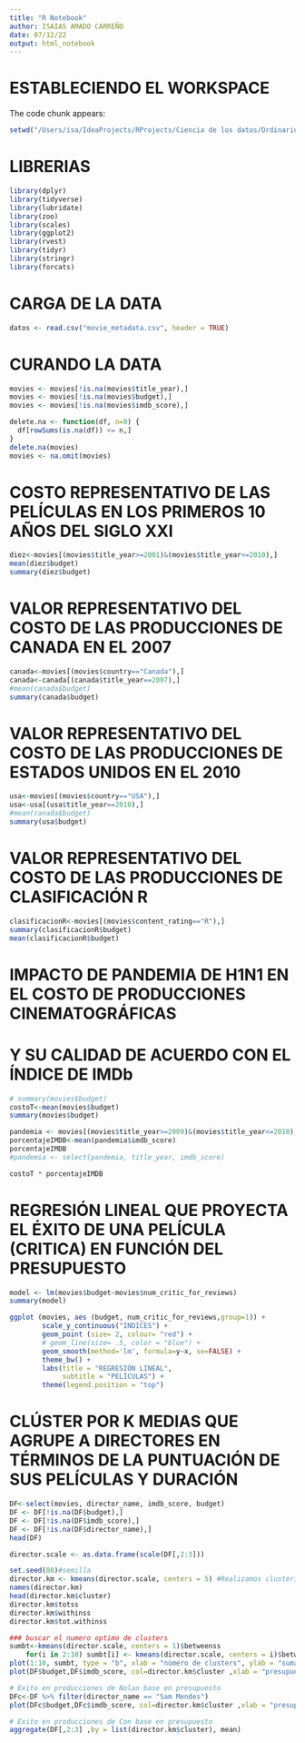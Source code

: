 ```yaml
---
title: "R Notebook"
author: ISAIAS AMADO CARREÑO
date: 07/12/22
output: html_notebook
---
```



# ESTABLECIENDO EL WORKSPACE
The code chunk appears:
```r
setwd("/Users/isa/IdeaProjects/RProjects/Ciencia de los datos/Ordinario")
```

# LIBRERIAS
```r
library(dplyr)
library(tidyverse)
library(lubridate)
library(zoo)
library(scales)
library(ggplot2)
library(rvest)
library(tidyr)
library(stringr)
library(forcats)
```

# CARGA DE LA DATA
```r
datos <- read.csv("movie_metadata.csv", header = TRUE)
```

# CURANDO LA DATA
```r
movies <- movies[!is.na(movies$title_year),]
movies <- movies[!is.na(movies$budget),]
movies <- movies[!is.na(movies$imdb_score),]

```

```r
delete.na <- function(df, n=0) {
  df[rowSums(is.na(df)) <= n,]
}
delete.na(movies)
movies <- na.omit(movies)
```

# COSTO REPRESENTATIVO DE LAS PELÍCULAS EN LOS PRIMEROS 10 AÑOS DEL SIGLO XXI
```r
diez<-movies[(movies$title_year>=2001)&(movies$title_year<=2010),]
mean(diez$budget)
summary(diez$budget)
```

# VALOR REPRESENTATIVO DEL COSTO DE LAS PRODUCCIONES DE CANADA EN EL 2007
```r
canada<-movies[(movies$country=="Canada"),]
canada<-canada[(canada$title_year==2007),]
#mean(canada$budget)
summary(canada$budget)
```

# VALOR REPRESENTATIVO DEL COSTO DE LAS PRODUCCIONES DE ESTADOS UNIDOS EN EL 2010
```r
usa<-movies[(movies$country=="USA"),]
usa<-usa[(usa$title_year==2010),]
#mean(canada$budget)
summary(usa$budget)
```

# VALOR REPRESENTATIVO DEL COSTO DE LAS PRODUCCIONES DE CLASIFICACIÓN R
```r
clasificacionR<-movies[(movies$content_rating=="R"),]
summary(clasificacionR$budget)
mean(clasificacionR$budget)
```

# IMPACTO DE PANDEMIA DE H1N1 EN EL COSTO DE PRODUCCIONES CINEMATOGRÁFICAS
# Y SU CALIDAD DE ACUERDO CON EL ÍNDICE DE IMDb

```r
# summary(movies$budget)
costoT<-mean(movies$budget)
summary(movies$budget)
```

```r
pandemia <- movies[(movies$title_year>=2009)&(movies$title_year<=2010),]
porcentajeIMDB<-mean(pandemia$imdb_score)
porcentajeIMDB
#pandemia <- select(pandemia, title_year, imdb_score)
```

```r
costoT * porcentajeIMDB
```

# REGRESIÓN LINEAL QUE PROYECTA EL ÉXITO DE UNA PELÍCULA (CRITICA) EN FUNCIÓN DEL PRESUPUESTO


```r
model <- lm(movies$budget~movies$num_critic_for_reviews)
summary(model)
```

```r
ggplot (movies, aes (budget, num_critic_for_reviews,group=1)) +
        scale_y_continuous("INDICES") +
        geom_point (size= 2, colour= "red") +
        # geom_line(size= .5, color = "blue") +
        geom_smooth(method='lm', formula=y~x, se=FALSE) +
        theme_bw() +
        labs(title = "REGRESIÓN LINEAL",
             subtitle = "PELÍCULAS") +
        theme(legend.position = "top")
```


# CLÚSTER POR K MEDIAS QUE AGRUPE A DIRECTORES EN TÉRMINOS DE LA PUNTUACIÓN DE SUS PELÍCULAS Y DURACIÓN
```r
DF<-select(movies, director_name, imdb_score, budget)
DF <- DF[!is.na(DF$budget),]
DF <- DF[!is.na(DF$imdb_score),]
DF <- DF[!is.na(DF$director_name),]
head(DF)

director.scale <- as.data.frame(scale(DF[,2:3]))

set.seed(80)#semilla
director.km <- kmeans(director.scale, centers = 5) #Realizamos clustering
names(director.km)
head(director.km$cluster)
director.km$totss
director.km$withinss
director.km$tot.withinss

### buscar el numero optimo de clusters
sumbt<-kmeans(director.scale, centers = 1)$betweenss
    for(i in 2:10) sumbt[i] <- kmeans(director.scale, centers = i)$betweenss
plot(1:10, sumbt, type = "b", xlab = "número de clusters", ylab = "suma de cuadrados ínter grupos")
plot(DF$budget,DF$imdb_score, col=director.km$cluster ,xlab = "presupuesto", ylab = "exito en critica" )

# Exito en producciones de Nolan base en presupuesto
DFc<-DF %>% filter(director_name == "Sam Mendes")
plot(DFc$budget,DFc$imdb_score, col=director.km$cluster ,xlab = "presupuesto", ylab = "exito en critica" )

# Exito en producciones de Con base en presupuesto
aggregate(DF[,2:3] ,by = list(director.km$cluster), mean)
```
